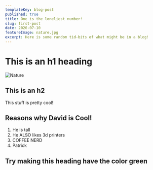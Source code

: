 ```yaml
---
templateKey: blog-post
published: true
title: One is the loneliest number!
slug: first-post
date: 2020-07-10
featureImage: nature.jpg
excerpt: Here is some random tid-bits of what might be in a blog!
---
```


# This is an h1 heading

![Nature](images/nature.jpg)

## This is an h2

This stuff is pretty cool!

## Reasons why David is Cool!

1. He is tall
2. He ALSO likes 3d printers
3. COFFEE NERD
4. Patrick

<div style={{ padding: "30px 30px", backgroundColor: "green" }}>
  <h2>Try making this heading have the color green</h2>
</div>
